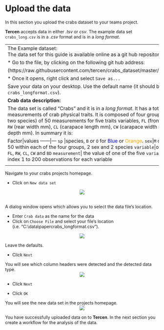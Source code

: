 # Upload the data
In this section you upload the crabs dataset to your teams project.

__Tercen__ accepts data in either _.tsv_ or _csv_. The example data set `crabs_long.csv` is in a _.csv_ format and is in a _long format_. 

---------------------------------------------------------------------------------------------------------------------------------
The Example dataset:\
The data set for this guide is available online as a git hub repository. 

* Go to the file, by clicking on the following git hub address:

(https://raw.githubusercontent.com/tercen/crabs_dataset/master/data/crabs_long.csv)

* Once it opens, right click and select `Save as...`

Save your data on your desktop. Use the default name (it should be `crabs_longformat.csv`).


__Crab data description:__

The data set is called "Crabs" and it is in a _long format_. It has a total of 1000 measurements of crab physical traits. It is composed of four groups (two sexes and two species) of 50 measurements for five traits variables, `FL` (frontal lobe size in mm), `RW` (rear width mm), `CL` (carapace length mm), `CW` (carapace width mm) and `BD` (body depth mm). In summary it is:  

Factor|values
------|---
`sp` |species, `B` or `O` for <span style="color:blue">Blue</span> or <span style="color:orange">Orange</span>.
`sex`|`M` or `F`
`index`|index 1 to 50 within each of the four groups, 2 sex and 2 species
`variable`|one of five variables: `FL`, `RW`, `CL`, `CW` and `BD`
`measurement`| the value of one of the five `variable`
`observation`| index 1 to 200 observations for each variable

<center>![](images/View_crab_picture.png)</center>
-----------------------------------------------------------------------------------------------------------------------------------

Navigate to your crabs projects homepage. 

* Click on `New data set`\

<center><img src="images/Click_on_new_dataset.png"></center>
\
A dialog window opens which allows you to select the data file's location.\

* Enter `Crab data` as the name for the data
* Click on `Choose File` and select your file's location (i.e. "C:\\data\\papercrabs_longformat.csv").\

<center><img src="images/View_add_dataset.png"></center>

Leave the defaults.

* Click `Next`

You will see which column headers were detected and the detected data type.
<center><img src="images/View_data_table.png"></center>

* Click `Next`

* Click `OK`


You will see the new data set in the projects homepage.
<center><img src="images/View_data_added.png"></center>

You have successfully uploaded data on to __Tercen__. In the next section you create a workflow for the analysis of the data.